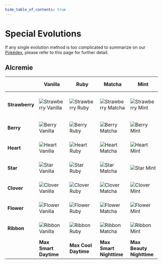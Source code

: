 ```yaml
---
hide_table_of_contents: true
---
```

# Special Evolutions

If any single evolution method is too complicated to summarize on our <a href="https://luminescent.team/pokedex/">Pokédex</a>, please refer to this page for further detail.

## Alcremie
<table>
<thead>
  <tr>
    <th className="alcremie"></th>
    <th className="alcremie">Vanilla</th>
    <th className="alcremie">Ruby</th>
    <th className="alcremie">Matcha</th>
    <th className="alcremie">Mint</th>
    <th className="alcremie">Lemon</th>
    <th className="alcremie">Salted</th>
    <th className="alcremie">Ruby<br /> Swirl</th>
    <th className="alcremie">Caramel<br /> Swirl</th>
    <th className="alcremie">Rainbow<br /> Swirl</th>
    <th className="alcremie">Shiny</th>
  </tr>
</thead>
<tbody>
  <tr>
    <td className="alcremie"><b>Strawberry</b></td>
    <td className="alcremie"><img src="https://raw.githubusercontent.com/TeamLumi/luminescent-team/main/static/img/pm0869_00_00_00_L.webp" title="Strawberry Vanilla" /></td>
    <td className="alcremie"><img src="https://raw.githubusercontent.com/TeamLumi/luminescent-team/main/static/img/pm0869_07_00_00_L.webp" title="Strawberry Ruby" /></td>
    <td className="alcremie"><img src="https://raw.githubusercontent.com/TeamLumi/luminescent-team/main/static/img/pm0869_14_00_00_L.webp" title="Strawberry Matcha" /></td>
    <td className="alcremie"><img src="https://raw.githubusercontent.com/TeamLumi/luminescent-team/main/static/img/pm0869_21_00_00_L.webp" title="Strawberry Mint" /></td>
    <td className="alcremie"><img src="https://raw.githubusercontent.com/TeamLumi/luminescent-team/main/static/img/pm0869_28_00_00_L.webp" title="Strawberry Lemon" /></td>
    <td className="alcremie"><img src="https://raw.githubusercontent.com/TeamLumi/luminescent-team/main/static/img/pm0869_35_00_00_L.webp" title="Strawberry Salted" /></td>
    <td className="alcremie"><img src="https://raw.githubusercontent.com/TeamLumi/luminescent-team/main/static/img/pm0869_42_00_00_L.webp" title="Strawberry Ruby Swirl" /></td>
    <td className="alcremie"><img src="https://raw.githubusercontent.com/TeamLumi/luminescent-team/main/static/img/pm0869_49_00_00_L.webp" title="Strawberry Caramel Swirl" /></td>
    <td className="alcremie"><img src="https://raw.githubusercontent.com/TeamLumi/luminescent-team/main/static/img/pm0869_56_00_00_L.webp" title="Strawberry Rainbow Swirl" /></td>
    <td className="alcremie"><img src="https://raw.githubusercontent.com/TeamLumi/luminescent-team/main/static/img/pm0869_00_00_01_L.webp" title="Strawberry Shiny" /></td>
      </tr>
  <tr>
    <td className="alcremie"><b>Berry</b></td>
    <td className="alcremie"><img src="https://raw.githubusercontent.com/TeamLumi/luminescent-team/main/static/img/pm0869_01_00_00_L.webp" title="Berry Vanilla" /></td>
    <td className="alcremie"><img src="https://raw.githubusercontent.com/TeamLumi/luminescent-team/main/static/img/pm0869_08_00_00_L.webp" title="Berry Ruby" /></td>
    <td className="alcremie"><img src="https://raw.githubusercontent.com/TeamLumi/luminescent-team/main/static/img/pm0869_15_00_00_L.webp" title="Berry Matcha" /></td>
    <td className="alcremie"><img src="https://raw.githubusercontent.com/TeamLumi/luminescent-team/main/static/img/pm0869_22_00_00_L.webp" title="Berry Mint" /></td>
    <td className="alcremie"><img src="https://raw.githubusercontent.com/TeamLumi/luminescent-team/main/static/img/pm0869_29_00_00_L.webp" title="Berry Lemon" /></td>
    <td className="alcremie"><img src="https://raw.githubusercontent.com/TeamLumi/luminescent-team/main/static/img/pm0869_36_00_00_L.webp" title="Berry Salted" /></td>
    <td className="alcremie"><img src="https://raw.githubusercontent.com/TeamLumi/luminescent-team/main/static/img/pm0869_43_00_00_L.webp" title="Berry Ruby Swirl" /></td>
    <td className="alcremie"><img src="https://raw.githubusercontent.com/TeamLumi/luminescent-team/main/static/img/pm0869_50_00_00_L.webp" title="Berry Caramel Swirl" /></td>
    <td className="alcremie"><img src="https://raw.githubusercontent.com/TeamLumi/luminescent-team/main/static/img/pm0869_57_00_00_L.webp" title="Berry Rainbow Swirl" /></td>
    <td className="alcremie"><img src="https://raw.githubusercontent.com/TeamLumi/luminescent-team/main/static/img/pm0869_01_00_01_L.webp" title="Berry Shiny" /></td>
  </tr>
  <tr>
    <td className="alcremie"><b>Heart</b></td>
    <td className="alcremie"><img src="https://raw.githubusercontent.com/TeamLumi/luminescent-team/main/static/img/pm0869_02_00_00_L.webp" title="Heart Vanilla" /></td>
    <td className="alcremie"><img src="https://raw.githubusercontent.com/TeamLumi/luminescent-team/main/static/img/pm0869_09_00_00_L.webp" title="Heart Ruby" /></td>
    <td className="alcremie"><img src="https://raw.githubusercontent.com/TeamLumi/luminescent-team/main/static/img/pm0869_16_00_00_L.webp" title="Heart Matcha" /></td>
    <td className="alcremie"><img src="https://raw.githubusercontent.com/TeamLumi/luminescent-team/main/static/img/pm0869_23_00_00_L.webp" title="Heart Mint" /></td>
    <td className="alcremie"><img src="https://raw.githubusercontent.com/TeamLumi/luminescent-team/main/static/img/pm0869_30_00_00_L.webp" title="Heart Lemon" /></td>
    <td className="alcremie"><img src="https://raw.githubusercontent.com/TeamLumi/luminescent-team/main/static/img/pm0869_37_00_00_L.webp" title="Heart Salted" /></td>
    <td className="alcremie"><img src="https://raw.githubusercontent.com/TeamLumi/luminescent-team/main/static/img/pm0869_44_00_00_L.webp" title="Heart Ruby Swirl" /></td>
    <td className="alcremie"><img src="https://raw.githubusercontent.com/TeamLumi/luminescent-team/main/static/img/pm0869_51_00_00_L.webp" title="Heart Caramel Swirl" /></td>
    <td className="alcremie"><img src="https://raw.githubusercontent.com/TeamLumi/luminescent-team/main/static/img/pm0869_58_00_00_L.webp" title="Heart Rainbow Swirl" /></td>
    <td className="alcremie"><img src="https://raw.githubusercontent.com/TeamLumi/luminescent-team/main/static/img/pm0869_02_00_01_L.webp" title="Heart Shiny" /></td>
  </tr>
  <tr>
    <td className="alcremie"><b>Star</b></td>
    <td className="alcremie"><img src="https://raw.githubusercontent.com/TeamLumi/luminescent-team/main/static/img/pm0869_03_00_00_L.webp" title="Star Vanilla" /></td>
    <td className="alcremie"><img src="https://raw.githubusercontent.com/TeamLumi/luminescent-team/main/static/img/pm0869_10_00_00_L.webp" title="Star Ruby" /></td>
    <td className="alcremie"><img src="https://raw.githubusercontent.com/TeamLumi/luminescent-team/main/static/img/pm0869_17_00_00_L.webp" title="Star Matcha" /></td>
    <td className="alcremie"><img src="https://raw.githubusercontent.com/TeamLumi/luminescent-team/main/static/img/pm0869_24_00_00_L.webp" title="Star Mint" /></td>
    <td className="alcremie"><img src="https://raw.githubusercontent.com/TeamLumi/luminescent-team/main/static/img/pm0869_31_00_00_L.webp" title="Star Lemon" /></td>
    <td className="alcremie"><img src="https://raw.githubusercontent.com/TeamLumi/luminescent-team/main/static/img/pm0869_38_00_00_L.webp" title="Star Salted" /></td>
    <td className="alcremie"><img src="https://raw.githubusercontent.com/TeamLumi/luminescent-team/main/static/img/pm0869_45_00_00_L.webp" title="Star Ruby Swirl" /></td>
    <td className="alcremie"><img src="https://raw.githubusercontent.com/TeamLumi/luminescent-team/main/static/img/pm0869_52_00_00_L.webp" title="Star Caramel Swirl" /></td>
    <td className="alcremie"><img src="https://raw.githubusercontent.com/TeamLumi/luminescent-team/main/static/img/pm0869_59_00_00_L.webp" title="Star Rainbow Swirl" /></td>
    <td className="alcremie"><img src="https://raw.githubusercontent.com/TeamLumi/luminescent-team/main/static/img/pm0869_03_00_01_L.webp" title="Star Shiny" /></td>
  </tr>
  <tr>
    <td className="alcremie"><b>Clover</b></td>
    <td className="alcremie"><img src="https://raw.githubusercontent.com/TeamLumi/luminescent-team/main/static/img/pm0869_04_00_00_L.webp" title="Clover Vanilla" /></td>
    <td className="alcremie"><img src="https://raw.githubusercontent.com/TeamLumi/luminescent-team/main/static/img/pm0869_11_00_00_L.webp" title="Clover Ruby" /></td>
    <td className="alcremie"><img src="https://raw.githubusercontent.com/TeamLumi/luminescent-team/main/static/img/pm0869_18_00_00_L.webp" title="Clover Matcha" /></td>
    <td className="alcremie"><img src="https://raw.githubusercontent.com/TeamLumi/luminescent-team/main/static/img/pm0869_25_00_00_L.webp" title="Clover Mint" /></td>
    <td className="alcremie"><img src="https://raw.githubusercontent.com/TeamLumi/luminescent-team/main/static/img/pm0869_32_00_00_L.webp" title="Clover Lemon" /></td>
    <td className="alcremie"><img src="https://raw.githubusercontent.com/TeamLumi/luminescent-team/main/static/img/pm0869_39_00_00_L.webp" title="Clover Salted" /></td>
    <td className="alcremie"><img src="https://raw.githubusercontent.com/TeamLumi/luminescent-team/main/static/img/pm0869_46_00_00_L.webp" title="Clover Ruby Swirl" /></td>
    <td className="alcremie"><img src="https://raw.githubusercontent.com/TeamLumi/luminescent-team/main/static/img/pm0869_53_00_00_L.webp" title="Clover Caramel Swirl" /></td>
    <td className="alcremie"><img src="https://raw.githubusercontent.com/TeamLumi/luminescent-team/main/static/img/pm0869_60_00_00_L.webp" title="Clover Rainbow Swirl" /></td>
    <td className="alcremie"><img src="https://raw.githubusercontent.com/TeamLumi/luminescent-team/main/static/img/pm0869_04_00_01_L.webp" title="Clover Shiny" /></td>
  </tr>
  <tr>
    <td className="alcremie"><b>Flower</b></td>
    <td className="alcremie"><img src="https://raw.githubusercontent.com/TeamLumi/luminescent-team/main/static/img/pm0869_05_00_00_L.webp" title="Flower Vanilla" /></td>
    <td className="alcremie"><img src="https://raw.githubusercontent.com/TeamLumi/luminescent-team/main/static/img/pm0869_12_00_00_L.webp" title="Flower Ruby" /></td>
    <td className="alcremie"><img src="https://raw.githubusercontent.com/TeamLumi/luminescent-team/main/static/img/pm0869_19_00_00_L.webp" title="Flower Matcha" /></td>
    <td className="alcremie"><img src="https://raw.githubusercontent.com/TeamLumi/luminescent-team/main/static/img/pm0869_26_00_00_L.webp" title="Flower Mint" /></td>
    <td className="alcremie"><img src="https://raw.githubusercontent.com/TeamLumi/luminescent-team/main/static/img/pm0869_33_00_00_L.webp" title="Flower Lemon" /></td>
    <td className="alcremie"><img src="https://raw.githubusercontent.com/TeamLumi/luminescent-team/main/static/img/pm0869_40_00_00_L.webp" title="Flower Salted" /></td>
    <td className="alcremie"><img src="https://raw.githubusercontent.com/TeamLumi/luminescent-team/main/static/img/pm0869_47_00_00_L.webp" title="Flower Ruby Swirl" /></td>
    <td className="alcremie"><img src="https://raw.githubusercontent.com/TeamLumi/luminescent-team/main/static/img/pm0869_54_00_00_L.webp" title="Flower Caramel Swirl" /></td>
    <td className="alcremie"><img src="https://raw.githubusercontent.com/TeamLumi/luminescent-team/main/static/img/pm0869_61_00_00_L.webp" title="Flower Rainbow Swirl" /></td>
    <td className="alcremie"><img src="https://raw.githubusercontent.com/TeamLumi/luminescent-team/main/static/img/pm0869_05_00_01_L.webp" title="Flower Shiny" /></td>
  </tr>
  <tr>
    <td className="alcremie"><b>Ribbon</b></td>
    <td className="alcremie"><img src="https://raw.githubusercontent.com/TeamLumi/luminescent-team/main/static/img/pm0869_06_00_00_L.webp" title="Ribbon Vanilla" /></td>
    <td className="alcremie"><img src="https://raw.githubusercontent.com/TeamLumi/luminescent-team/main/static/img/pm0869_13_00_00_L.webp" title="Ribbon Ruby" /></td>
    <td className="alcremie"><img src="https://raw.githubusercontent.com/TeamLumi/luminescent-team/main/static/img/pm0869_20_00_00_L.webp" title="Ribbon Matcha" /></td>
    <td className="alcremie"><img src="https://raw.githubusercontent.com/TeamLumi/luminescent-team/main/static/img/pm0869_27_00_00_L.webp" title="Ribbon Mint" /></td>
    <td className="alcremie"><img src="https://raw.githubusercontent.com/TeamLumi/luminescent-team/main/static/img/pm0869_34_00_00_L.webp" title="Ribbon Lemon" /></td>
    <td className="alcremie"><img src="https://raw.githubusercontent.com/TeamLumi/luminescent-team/main/static/img/pm0869_41_00_00_L.webp" title="Ribbon Salted" /></td>
    <td className="alcremie"><img src="https://raw.githubusercontent.com/TeamLumi/luminescent-team/main/static/img/pm0869_48_00_00_L.webp" title="Ribbon Ruby Swirl" /></td>
    <td className="alcremie"><img src="https://raw.githubusercontent.com/TeamLumi/luminescent-team/main/static/img/pm0869_55_00_00_L.webp" title="Ribbon Caramel Swirl" /></td>
    <td className="alcremie"><img src="https://raw.githubusercontent.com/TeamLumi/luminescent-team/main/static/img/pm0869_62_00_00_L.webp" title="Ribbon Rainbow Swirl" /></td>
    <td className="alcremie"><img src="https://raw.githubusercontent.com/TeamLumi/luminescent-team/main/static/img/pm0869_06_00_01_L.webp" title="Ribbon Shiny" /></td>
  </tr>
  <tr>
    <td className="alcremie"></td>
    <td className="alcremie"><b>Max Smart<br />Daytime</b></td>
    <td className="alcremie"><b>Max Cool<br />Daytime</b></td>
    <td className="alcremie"><b>Max Smart<br />Nighttime</b></td>
    <td className="alcremie"><b>Max Beauty<br />Nighttime</b></td>
    <td className="alcremie"><b>Max Tough<br />Nighttime</b></td>
    <td className="alcremie"><b>Max Cool<br />Nighttime</b></td>
    <td className="alcremie"><b>Max Beauty<br />Daytime</b></td>
    <td className="alcremie"><b>Max Tough<br />Daytime</b></td>
    <td className="alcremie"><b>Max Cute<br />All Day</b></td>
    <td className="alcremie"><b>Any Max<br />All Day</b></td>
  </tr>
</tbody>
</table>